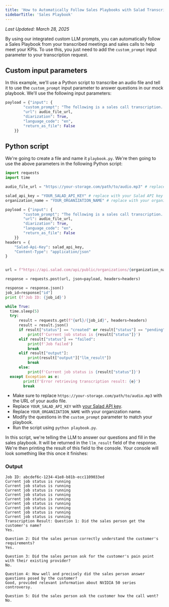 ```yaml
---
title: 'How to Automatically Follow Sales Playbooks with Salad Transcription API'
sidebarTitle: 'Sales Playbook'
---
```


_Last Updated: March 28, 2025_

By using our integrated custom LLM prompts, you can automatically follow a Sales Playbook from your transcribed meetings
and sales calls to help meet your KPIs. To use this, you just need to add the `custom_prompt` input parameter to your
transcription request.

## Custom input parameters

In this example, we'll use a Python script to transcribe an audio file and tell it to use the `custom_prompt` input
parameter to answer questions in our mock playbook. We'll use the following input parameters:

```python
payload = {"input": {
        "custom_prompt": "The following is a sales call transcription. Follow the playbook and answer the questions. If there are no answers, say 'No answer'. Question 1: Did the sales person get the customers name? Question 2: Did the sales person correctly understand the customers requirements? Question 3: Did the sales person ask for the customer's pain point with their existing providor? Question 4: How well and precisely did the sales person answer questions posed by the customer? Question 5: Did the sales person ask the customer how the call went?",
        "url": audio_file_url,
        "diarization": True,
        "language_code": "en",
        "return_as_file": False
    }}
```

## Python script

We're going to create a file and name it `playbook.py`. We're then going to use the above parameters in the following
Python script:

```python
import requests
import time

audio_file_url = "https://your-storage.com/path/to/audio.mp3" # replace with your audio file URL

salad_api_key = "YOUR_SALAD_API_KEY" # replace with your Salad API key
organization_name = "YOUR_ORGANIZATION_NAME" # replace with your organization name

payload = {"input": {
        "custom_prompt": "The following is a sales call transcription. Follow the playbook and answer the questions. If there are no answers, say 'No answer'. Question 1: Did the sales person get the customers name? Question 2: Did the sales person correctly understand the customers requirements? Question 3: Did the sales person ask for the customer's pain point with their existing provider? Question 4: How well and precisely did the sales person answer questions posed by the customer? Question 5: Did the sales person ask the customer how the call went?",
        "url": audio_file_url,
        "diarization": True,
        "language_code": "en",
        "return_as_file": False
    }}
headers = {
    "Salad-Api-Key": salad_api_key,
    "Content-Type": "application/json"
}


url = f"https://api.salad.com/api/public/organizations/{organization_name}/inference-endpoints/transcribe/jobs"

response = requests.post(url, json=payload, headers=headers)

response = response.json()
job_id=response["id"]
print (f'Job ID: {job_id}')

while True:
  time.sleep(5)
  try:
      result = requests.get(f"{url}/{job_id}", headers=headers)
      result = result.json()
      if result["status"] == "created" or result["status"] == "pending" or result["status"] == "started" or result["status"] == "running":
          print(f'Current job status is {result["status"]}')
      elif result["status"] == "failed":
          print(f'Job failed')
          break
      elif result["output"]:
          print(result["output"]["llm_result"])
          break
      else:
          print(f'Current job status is {result["status"]}')
  except Exception as e:
        print(f'Error retrieving transcription result: {e}')
        break
```

- Make sure to replace `https://your-storage.com/path/to/audio.mp3` with the URL of your audio file.
- Replace `YOUR_SALAD_API_KEY` with
  [your Salad API key](/container-engine/tutorials/quickstart-api#step-1-obtain-your-api-key).
- Replace `YOUR_ORGANIZATION_NAME` with your organization name.
- Modify the questions in the `custom_prompt` parameter to match your playbook.
- Run the script using `python playbook.py`.

In this script, we're telling the LLM to answer our questions and fill in the sales playbook. It will be returned in the
`llm_result` field of the response. We're then printing the result of this field to the console. Your console will look
something like this once it finishes:

### Output

```text
Job ID: abcdef6c-1234-41e8-b81b-ecc1109033ed
Current job status is running
Current job status is running
Current job status is running
Current job status is running
Current job status is running
Current job status is running
Current job status is running
Current job status is running
Current job status is running
Transcription Result: Question 1: Did the sales person get the customer's name?
Yes.

Question 2: Did the sales person correctly understand the customer's requirements?
Yes.

Question 3: Did the sales person ask for the customer's pain point with their existing provider?
No.

Question 4: How well and precisely did the sales person answer questions posed by the customer?
Good, provided relevant information about NVIDIA 50 series controversy.

Question 5: Did the sales person ask the customer how the call went?
No.
```
